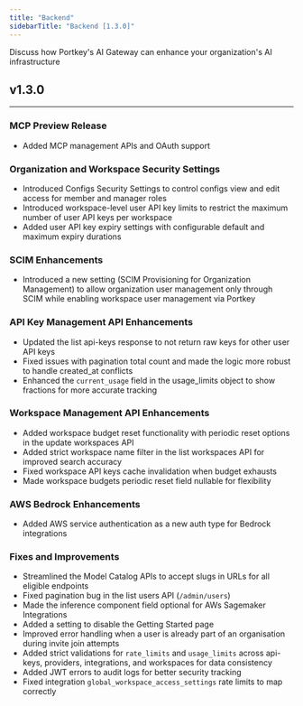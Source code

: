 ```yaml
---
title: "Backend"
sidebarTitle: "Backend [1.3.0]"
---
```


<Card title="Schedule Call" href="https://portkey.sh/demo-21" icon="calendar" horizontal>
Discuss how Portkey's AI Gateway can enhance your organization's AI infrastructure
</Card>

<Update label="1.3.0" description="2025-10-17">

## v1.3.0
---

### MCP Preview Release
- Added MCP management APIs and OAuth support

### Organization and Workspace Security Settings
- Introduced Configs Security Settings to control configs view and edit access for member and manager roles
- Introduced workspace-level user API key limits to restrict the maximum number of user API keys per workspace
- Added user API key expiry settings with configurable default and maximum expiry durations

### SCIM Enhancements
- Introduced a new setting (SCIM Provisioning for Organization Management) to allow organization user management only through SCIM while enabling workspace user management via Portkey

### API Key Management API Enhancements
- Updated the list api-keys response to not return raw keys for other user API keys
- Fixed issues with pagination total count and made the logic more robust to handle created_at conflicts
- Enhanced the `current_usage` field in the usage_limits object to show fractions for more accurate tracking

### Workspace Management API Enhancements
- Added workspace budget reset functionality with periodic reset options in the update workspaces API
- Added strict workspace name filter in the list workspaces API for improved search accuracy
- Fixed workspace API keys cache invalidation when budget exhausts
- Made workspace budgets periodic reset field nullable for flexibility

### AWS Bedrock Enhancements
- Added AWS service authentication as a new auth type for Bedrock integrations

### Fixes and Improvements
- Streamlined the Model Catalog APIs to accept slugs in URLs for all eligible endpoints
- Fixed pagination bug in the list users API (`/admin/users`)
- Made the inference component field optional for AWs Sagemaker Integrations
- Added a setting to disable the Getting Started page
- Improved error handling when a user is already part of an organisation during invite join attempts
- Added strict validations for `rate_limits` and `usage_limits` across api-keys, providers, integrations, and workspaces for data consistency
- Added JWT errors to audit logs for better security tracking
- Fixed integration `global_workspace_access_settings` rate limits to map correctly

</Update>